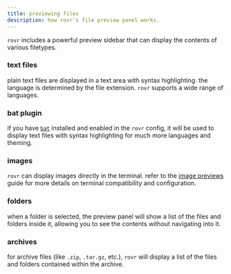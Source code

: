 ```yaml
---
title: previewing files
description: how rovr's file preview panel works.
---
```


`rovr` includes a powerful preview sidebar that can display the contents of various filetypes.

### text files

plain text files are displayed in a text area with syntax highlighting. the language is determined by the file extension. `rovr` supports a wide range of languages.

### bat plugin

if you have [`bat`](/rovr/features/plugins#bat) installed and enabled in the `rovr` config, it will be used to display text files with syntax highlighting for much more languages and theming.

### images

`rovr` can display images directly in the terminal. refer to the [image previews](/rovr/features/image-previews) guide for more details on terminal compatibility and configuration.

### folders

when a folder is selected, the preview panel will show a list of the files and folders inside it, allowing you to see the contents without navigating into it.

### archives

for archive files (like `.zip`, `.tar.gz`, etc.), `rovr` will display a list of the files and folders contained within the archive.
